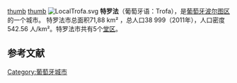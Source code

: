 [[file:TRF.png|thumb]]
[[file:Pt-trf1.png|thumb]]
[[File:LocalTrofa.svg|thumb]]
'''特罗法'''（葡萄牙语：Trofa），是[[葡萄牙|葡萄牙]][[波尔图区|波尔图区]]的一个城市。 特罗法市总面积71,88 km² ，总人口38 999（2011年），人口密度542.56 人/km²。特罗法市共有5个[[堂区_(葡萄牙)|堂区]]。


==参考文献==
{{reflist}}


[[Category:葡萄牙城市|Category:葡萄牙城市]]